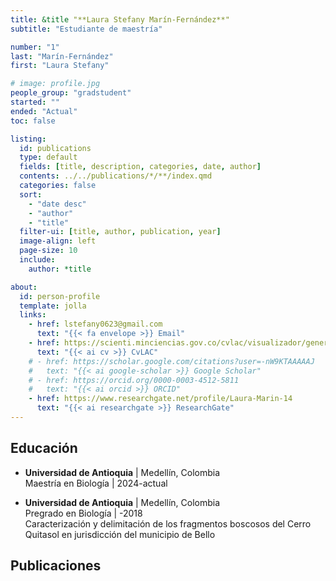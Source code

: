 ```yaml
---
title: &title "**Laura Stefany Marín-Fernández**"
subtitle: "Estudiante de maestría"

number: "1"
last: "Marín-Fernández" 
first: "Laura Stefany"

# image: profile.jpg
people_group: "gradstudent"
started: ""
ended: "Actual"
toc: false

listing: 
  id: publications
  type: default
  fields: [title, description, categories, date, author]
  contents: ../../publications/*/**/index.qmd
  categories: false
  sort:
    - "date desc"
    - "author"
    - "title"
  filter-ui: [title, author, publication, year]
  image-align: left
  page-size: 10
  include:
    author: *title

about:
  id: person-profile
  template: jolla
  links:
    - href: lstefany0623@gmail.com 
      text: "{{< fa envelope >}} Email"
    - href: https://scienti.minciencias.gov.co/cvlac/visualizador/generarCurriculoCv.do?cod_rh=0002033686
      text: "{{< ai cv >}} CvLAC"
    # - href: https://scholar.google.com/citations?user=-nW9KTAAAAAJ
    #   text: "{{< ai google-scholar >}} Google Scholar"
    # - href: https://orcid.org/0000-0003-4512-5811
    #   text: "{{< ai orcid >}} ORCID"
    - href: https://www.researchgate.net/profile/Laura-Marin-14
      text: "{{< ai researchgate >}} ResearchGate"
---
```


::: {#person-profile}
:::



## Educación

-   **Universidad de Antioquia** \| Medellín, Colombia\
    Maestría en Biología \| 2024-actual\
    <!-- Título -->

-   **Universidad de Antioquia** \| Medellín, Colombia\
    Pregrado en Biología \| -2018\
    Caracterización y delimitación de los fragmentos boscosos del Cerro Quitasol en jurisdicción del municipio de Bello

## Publicaciones

::: {#publications}
:::